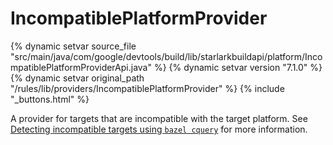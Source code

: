 <html devsite>
<head>
  <meta name="project_path" value="/_project.yaml">
  <meta name="book_path" value="/versions/7.1.0/_book.yaml">
</head>
<body>

<h1 class="page-title" id="modules.IncompatiblePlatformProvider">IncompatiblePlatformProvider</h1>

{% dynamic setvar source_file "src/main/java/com/google/devtools/build/lib/starlarkbuildapi/platform/IncompatiblePlatformProviderApi.java" %}
{% dynamic setvar version "7.1.0" %}
{% dynamic setvar original_path "/rules/lib/providers/IncompatiblePlatformProvider" %}
{% include "_buttons.html" %}
<!-- {% raw %} -->

A provider for targets that are incompatible with the target platform. See <a href='/versions/7.1.0/docs/platforms#detecting-incompatible-targets-using-bazel-cquery'>Detecting incompatible targets using <code>bazel cquery</code></a> for more information.



</body>
</html>

<!-- {% endraw %} -->
